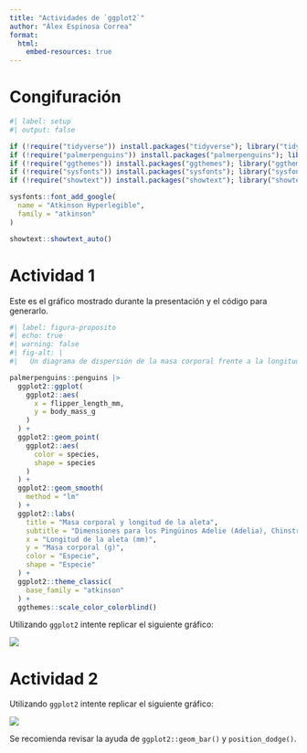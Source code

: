 ```yaml
---
title: "Actividades de `ggplot2`"
author: "Álex Espinosa Correa"
format:
  html:
    embed-resources: true
---
```


# Congifuración

```r
#| label: setup
#| output: false

if (!require("tidyverse")) install.packages("tidyverse"); library("tidyverse")
if (!require("palmerpenguins")) install.packages("palmerpenguins"); library("palmerpenguins")
if (!require("ggthemes")) install.packages("ggthemes"); library("ggthemes")
if (!require("sysfonts")) install.packages("sysfonts"); library("sysfonts")
if (!require("showtext")) install.packages("showtext"); library("showtext")

sysfonts::font_add_google(
  name = "Atkinson Hyperlegible",
  family = "atkinson"
)

showtext::showtext_auto()
```

# Actividad 1

Este es el gráfico mostrado durante la presentación y el código para generarlo.

```r
#| label: figura-proposito
#| echo: true
#| warning: false
#| fig-alt: |
#|   Un diagrama de dispersión de la masa corporal frente a la longitud de la aleta de los pingüinos, con una línea de mejor ajuste de la relación entre estas dos variables superpuesta. El gráfico muestra una relación positiva, bastante lineal y relativamente fuerte entre estas dos variables. Las especies (Adelia, Barbijo y Papúa) se representan con diferentes colores y la relación entre la masa corporal y la longitud de la aleta es aproximadamente la misma para estas tres especies, y los pingüinos Papúa son #| más grandes que los pingüinos de las otras dos especies.

palmerpenguins::penguins |> 
  ggplot2::ggplot(
    ggplot2::aes(
      x = flipper_length_mm,
      y = body_mass_g
    )
  ) + 
  ggplot2::geom_point(
    ggplot2::aes(
      color = species,
      shape = species
    )
  ) + 
  ggplot2::geom_smooth(
    method = "lm"
  ) + 
  ggplot2::labs(
    title = "Masa corporal y longitud de la aleta",
    subtitle = "Dimensiones para los Pingüinos Adelie (Adelia), Chinstrap (Barbijo) y Gentoo (Papúa)",
    x = "Longitud de la aleta (mm)",
    y = "Masa corporal (g)",
    color = "Especie",
    shape = "Especie"
  ) + 
  ggplot2::theme_classic(
    base_family = "atkinson"
  ) + 
  ggthemes::scale_color_colorblind()
```

Utilizando `ggplot2` intente replicar el siguiente gráfico:

![](images/ggplot_actividad_1.png)

# Actividad 2

Utilizando `ggplot2` intente replicar el siguiente gráfico:

![](images/ggplot_actividad_2.png)

Se recomienda revisar la ayuda de `ggplot2::geom_bar()` y `position_dodge()`.

